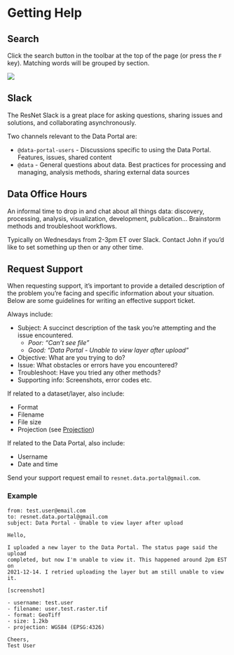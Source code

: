 # Getting Help

## Search

Click the search button in the toolbar at the top of the page (or press the `F` key). Matching words will be grouped by section.

![](images/paste-C05F5929.png)

## Slack

The ResNet Slack is a great place for asking questions, sharing issues and solutions, and collaborating asynchronously.

Two channels relevant to the Data Portal are:

-   `@data-portal-users` - Discussions specific to using the Data Portal. Features, issues, shared content
-   `@data` - General questions about data. Best practices for processing and managing, analysis methods, sharing external data sources

## Data Office Hours

An informal time to drop in and chat about all things data: discovery, processing, analysis, visualization, development, publication... Brainstorm methods and troubleshoot workflows.

Typically on Wednesdays from 2-3pm ET over Slack. Contact John if you'd like to set something up then or any other time.

## Request Support

When requesting support, it's important to provide a detailed description of the problem you're facing and specific information about your situation. Below are some guidelines for writing an effective support ticket.

Always include:

-   Subject: A succinct description of the task you're attempting and the issue encountered.
    -   *Poor: "Can't see file"*
    -   *Good: "Data Portal - Unable to view layer after upload"*
-   Objective: What are you trying to do?
-   Issue: What obstacles or errors have you encountered?
-   Troubleshoot: Have you tried any other methods?
-   Supporting info: Screenshots, error codes etc.

If related to a dataset/layer, also include:

-   Format
-   Filename
-   File size
-   Projection (see [Projection](#projection))

If related to the Data Portal, also include:

-   Username
-   Date and time

Send your support request email to `resnet.data.portal@gmail.com`.

### Example

    from: test.user@email.com
    to: resnet.data.portal@gmail.com 
    subject: Data Portal - Unable to view layer after upload

    Hello,

    I uploaded a new layer to the Data Portal. The status page said the upload 
    completed, but now I'm unable to view it. This happened around 2pm EST on 
    2021-12-14. I retried uploading the layer but am still unable to view it.

    [screenshot]

    - username: test.user
    - filename: user.test.raster.tif
    - format: GeoTiff
    - size: 1.2kb
    - projection: WGS84 (EPSG:4326)

    Cheers,
    Test User

<!-- ## External Resources -->

<!-- -   GeoNode User Guide -->
